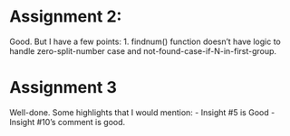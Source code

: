 # Assignment 2:
Good. But I have a few points:
1. findnum() function doesn't have logic to handle zero-split-number case and not-found-case-if-N-in-first-group.

# Assignment 3
Well-done.
Some highlights that I would mention:
- Insight #5 is Good
- Insight #10's comment is good.
